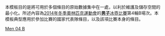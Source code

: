 <noinclude>
本模板目的是將可用於多個條目的原始數據集中在一處，以利於維護及儲存空間的最小化。所述內容為[[2014年冬季奧林匹克運動會]]的[[2014年冬季奧林匹克運動會男子冰壺比賽|'''男子'''冰壺比賽]]第4輪B場次。本模板典型應用於參加比賽的國家代表隊條目，以及該項比賽本身的條目。
</noinclude>{{Curlingbox
| sheet = B {{v|2014 Winter Olympics men's curling draw 4 sheet B}}
| team1 = {{flagIOC|NOR|2014年冬季}} ([[Thomas Ulsrud|Ulsrud]]) {{X}}
|2|0|0|0|2|0|1|0|0|3| |8
| team2 = {{flagIOC|GER|2014年冬季}} ([[John Jahr|Jahr]])
|0|0|1|0|0|2|0|0|2|0| |5
}}<noinclude>
{{2014 Winter Olympics curling convenience template navbox}}
[[Category:2014年冬季奧林匹克運動會冰壺比賽模板|Men 04 B]]
</noinclude>